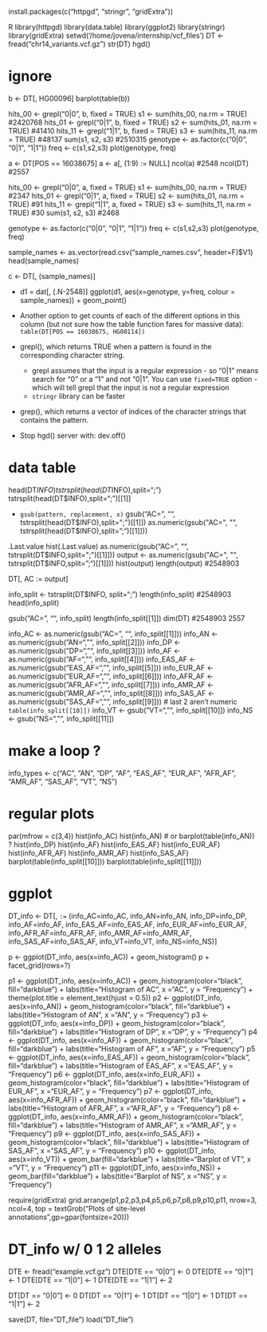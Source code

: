 install.packages(c("httpgd", "stringr", "gridExtra"))

R
library(httpgd)
library(data.table)
library(ggplot2)
library(stringr)
library(gridExtra)
setwd('/home/jovena/internship/vcf_files')
DT <- fread("chr14_variants.vcf.gz")
str(DT)
hgd()


# ignore
b <- DT[, HG00096]
barplot(table(b))

hits_00 <- grepl("0|0", b, fixed = TRUE)
s1 <- sum(hits_00, na.rm = TRUE) #2420768 
hits_01 <- grepl("0|1", b, fixed = TRUE)
s2 <- sum(hits_01, na.rm = TRUE) #41410
hits_11 <- grepl("1|1", b, fixed = TRUE)
s3 <- sum(hits_11, na.rm = TRUE) #48137
sum(s1, s2, s3) #2510315
genotype <- as.factor(c("0|0", "0|1", "1|1"))
freq <- c(s1,s2,s3)
plot(genotype, freq)


a <- DT[POS == 16038675]
a <- a[, (1:9) := NULL]
ncol(a) #2548
ncol(DT) #2557

hits_00 <- grepl("0|0", a, fixed = TRUE)
s1 <- sum(hits_00, na.rm = TRUE) #2347
hits_01 <- grepl("0|1", a, fixed = TRUE)
s2 <- sum(hits_01, na.rm = TRUE) #91
hits_11 <- grepl("1|1", a, fixed = TRUE)
s3 <- sum(hits_11, na.rm = TRUE) #30
sum(s1, s2, s3) #2468

genotype <- as.factor(c("0|0", "0|1", "1|1"))
freq <- c(s1,s2,s3)
plot(genotype, freq)

sample_names <- as.vector(read.csv("sample_names.csv", header=F)$V1)
head(sample_names)

c <- DT[, (sample_names)]

- d1 = dat[, (.N-2548)]
ggplot(d1, aes(x=genotype, y=freq, colour = sample_names)) + geom_point()


- Another option to get counts of each of the different options in this column (but not sure how the table function fares for massive data): `table(DT[POS == 16038675, HG00114])`
- grepl(), which returns TRUE when a pattern is found in the corresponding character string.
  - grepl assumes that the input is a regular expression - so "0|1" means search for "0" or a "1" and not "0|1". You can use `fixed=TRUE` option - which will tell grepl that the input is not a regular expression
  - `stringr` library can be faster
- grep(), which returns a vector of indices of the character strings that contains the pattern.
- Stop hgd() server with: dev.off()


# data table
head(DT$INFO)
tstrsplit(head(DT$INFO),split=";")
tstrsplit(head(DT$INFO),split=";")[[1]]

- `gsub(pattern, replacement, x)`
gsub("AC=", "", tstrsplit(head(DT$INFO),split=";")[[1]])
as.numeric(gsub("AC=", "", tstrsplit(head(DT$INFO),split=";")[[1]]))

.Last.value
hist(.Last.value)
as.numeric(gsub("AC=", "", tstrsplit(DT$INFO,split=";")[[1]]))
output <- as.numeric(gsub("AC=", "", tstrsplit(DT$INFO,split=";")[[1]]))
hist(output)
length(output) #2548903

DT[, AC := output]

info_split <- tstrsplit(DT$INFO, split=";")
length(info_split) #2548903
head(info_split)

gsub("AC=", "", info_split)
length(info_split[[1]])
dim(DT) #2548903  2557


info_AC <- as.numeric(gsub("AC=", "", info_split[[1]]))
info_AN <- as.numeric(gsub("AN=", "", info_split[[2]]))
info_DP <- as.numeric(gsub("DP=", "", info_split[[3]]))
info_AF <- as.numeric(gsub("AF=", "", info_split[[4]]))
info_EAS_AF <- as.numeric(gsub("EAS_AF=", "", info_split[[5]]))
info_EUR_AF <- as.numeric(gsub("EUR_AF=", "", info_split[[6]]))
info_AFR_AF <- as.numeric(gsub("AFR_AF=", "", info_split[[7]]))
info_AMR_AF <- as.numeric(gsub("AMR_AF=", "", info_split[[8]]))
info_SAS_AF <- as.numeric(gsub("SAS_AF=", "", info_split[[9]]))
# last 2 aren't numeric `table(info_split[[10]])`
info_VT <- gsub("VT=", "", info_split[[10]])
info_NS <- gsub("NS=", "", info_split[[11]])


# make a loop ?
info_types <- c("AC", "AN", "DP", "AF", "EAS_AF", "EUR_AF", "AFR_AF", "AMR_AF", "SAS_AF", "VT", "NS")


# regular plots
par(mfrow = c(3,4))
hist(info_AC)
hist(info_AN) # or barplot(table(info_AN)) ?
hist(info_DP)
hist(info_AF)
hist(info_EAS_AF)
hist(info_EUR_AF)
hist(info_AFR_AF)
hist(info_AMR_AF)
hist(info_SAS_AF)
barplot(table(info_split[[10]]))
barplot(table(info_split[[11]]))


# ggplot
DT_info <- DT[, `:=` (info_AC=info_AC, info_AN=info_AN, info_DP=info_DP, info_AF=info_AF, info_EAS_AF=info_EAS_AF, info_EUR_AF=info_EUR_AF, info_AFR_AF=info_AFR_AF, info_AMR_AF=info_AMR_AF, info_SAS_AF=info_SAS_AF, info_VT=info_VT, info_NS=info_NS)]

p <- ggplot(DT_info, aes(x=info_AC)) + geom_histogram()
p + facet_grid(rows=?)

p1 <- ggplot(DT_info, aes(x=info_AC)) + geom_histogram(color="black", fill="darkblue") + labs(title="Histogram of AC", x ="AC", y = "Frequency") + theme(plot.title = element_text(hjust = 0.5))
p2 <- ggplot(DT_info, aes(x=info_AN)) + geom_histogram(color="black", fill="darkblue") + labs(title="Histogram of AN", x ="AN", y = "Frequency")
p3 <- ggplot(DT_info, aes(x=info_DP)) + geom_histogram(color="black", fill="darkblue") + labs(title="Histogram of DP", x ="DP", y = "Frequency")
p4 <- ggplot(DT_info, aes(x=info_AF)) + geom_histogram(color="black", fill="darkblue") + labs(title="Histogram of AF", x ="AF", y = "Frequency")
p5 <- ggplot(DT_info, aes(x=info_EAS_AF)) + geom_histogram(color="black", fill="darkblue") + labs(title="Histogram of EAS_AF", x ="EAS_AF", y = "Frequency")
p6 <- ggplot(DT_info, aes(x=info_EUR_AF)) + geom_histogram(color="black", fill="darkblue") + labs(title="Histogram of EUR_AF", x ="EUR_AF", y = "Frequency")
p7 <- ggplot(DT_info, aes(x=info_AFR_AF)) + geom_histogram(color="black", fill="darkblue") + labs(title="Histogram of AFR_AF", x ="AFR_AF", y = "Frequency")
p8 <- ggplot(DT_info, aes(x=info_AMR_AF)) + geom_histogram(color="black", fill="darkblue") + labs(title="Histogram of AMR_AF", x ="AMR_AF", y = "Frequency")
p9 <- ggplot(DT_info, aes(x=info_SAS_AF)) + geom_histogram(color="black", fill="darkblue") + labs(title="Histogram of SAS_AF", x ="SAS_AF", y = "Frequency")
p10 <- ggplot(DT_info, aes(x=info_VT)) + geom_bar(fill="darkblue") + labs(title="Barplot of VT", x ="VT", y = "Frequency")
p11 <- ggplot(DT_info, aes(x=info_NS)) + geom_bar(fill="darkblue") + labs(title="Barplot of NS", x ="NS", y = "Frequency")

require(gridExtra)
grid.arrange(p1,p2,p3,p4,p5,p6,p7,p8,p9,p10,p11, nrow=3, ncol=4, top = textGrob("Plots of site-level annotations",gp=gpar(fontsize=20)))



# DT_info w/ 0 1 2 alleles

DTE <- fread("example.vcf.gz")
DTE[DTE == "0|0"] <- 0
DTE[DTE == "0|1"] <- 1
DTE[DTE == "1|0"] <- 1
DTE[DTE == "1|1"] <- 2

DT[DT == "0|0"] <- 0
DT[DT == "0|1"] <- 1
DT[DT == "1|0"] <- 1
DT[DT == "1|1"] <- 2

save(DT, file="DT_file")
load("DT_file")